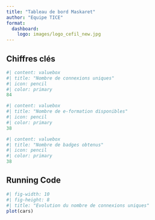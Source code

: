 ```yaml
---
title: "Tableau de bord Maskaret"
author: "Equipe TICE"
format: 
  dashboard:
    logo: images/logo_cefil_new.jpg
---
```


## Chiffres clés

```r
#| content: valuebox
#| title: "Nombre de connexions uniques"
#| icon: pencil
#| color: primary
84
```

```r
#| content: valuebox
#| title: "Nombre de e-formation disponibles"
#| icon: pencil
#| color: primary
38
```

```r
#| content: valuebox
#| title: "Nombre de badges obtenus"
#| icon: pencil
#| color: primary
38
```

## Running Code

```r
#| fig-width: 10
#| fig-height: 8
#| title: "Evolution du nombre de connexions uniques"
plot(cars)
```
